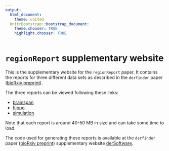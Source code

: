 ```yaml
---
output:
  html_document:
    theme: united
  knitrBootstrap::bootstrap_document:
    theme.chooser: TRUE
    highlight.chooser: TRUE
---
```


`regionReport` supplementary website
====================================

This is the supplementary website for the `regionReport` paper. It contains the reports for three different data sets as described in the `derfinder` paper ([bioRxiv preprint](http://biorxiv.org/content/early/2015/02/19/015370)).

The three reports can be viewed following these links:

* [brainspan](/brainspan/basicExploration.html)
* [hippo](/hippo/basicExploration.html)
* [simulation](/simulation/basicExploration.html)

Note that each report is around 40-50 MB in size and can take some time to load.

The code used for generating these reports is available at the `derfinder` paper ([bioRxiv preprint](http://biorxiv.org/content/early/2015/02/19/015370)) supplementary website [derSoftware](http://lcolladotor.github.io/regionReportSupp/).
